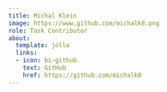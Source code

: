 ```yaml
---
title: Michal Klein
image: https://www.github.com/michalk8.png
role: Task Contributor
about:
  template: jolla
  links:
  - icon: bi-github
    text: GitHub
    href: https://github.com/michalk8
---
```


